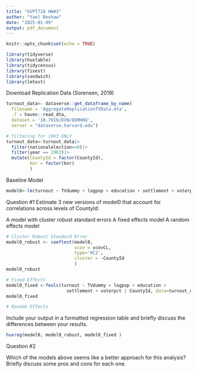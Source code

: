 ```yaml
---
title: "GVPT728 HW#3"
author: "Yael Beshaw"
date: "2025-01-09"
output: pdf_document
---
```


```r
knitr::opts_chunk$set(echo = TRUE)
```

```r
library(tidyverse)
library(huxtable)
library(tidycensus)
library(fixest)
library(sandwich)
library(lmtest)
```


Download Replication Data (Sorensen, 2019)
```r
turnout_data<- dataverse::get_dataframe_by_name(
  filename = 'AggregateReplicationTVData.dta',
  .f = haven::read_dta,
  dataset = '10.7910/DVN/QGMHHQ', 
  server = "dataverse.harvard.edu")

# filtering for 1963 ONLY 
turnout_data<-turnout_data|>
  filter(nationalelection==0)|>
  filter(year == 1963)|>
  mutate(CountyId = factor(CountyId),
         knr = factor(knr)
         )
```

Baseline Model
```r
model0<-lm(turnout ~ TVdummy + logpop + education + settlement + voterpct, data=turnout_data)
```

Question #1
Estimate 3 new versions of model0 that account for correlations across levels of CountyId:

A model with cluster robust standard errors
A fixed effects model
A random effects model

```r
# Cluster Robust Standard Error
model0_robust <- coeftest(model0, 
                          vcov = vcovCL,
                          type='HC2',
                          cluster = ~CountyId
                          )
model0_robust

# Fixed Effects
model0_fixed <-feols(turnout ~ TVdummy + logpop + education + 
                       settlement + voterpct | CountyId, data=turnout_data)
model0_fixed

# Random Effects
```

Include your output in a formatted regression table and briefly discuss the differences between your results.
```r
huxreg(model0, model0_robust, model0_fixed )
```

Question #2

Which of the models above seems like a better approach for this analysis? Briefly discuss some pros and cons for each one.


